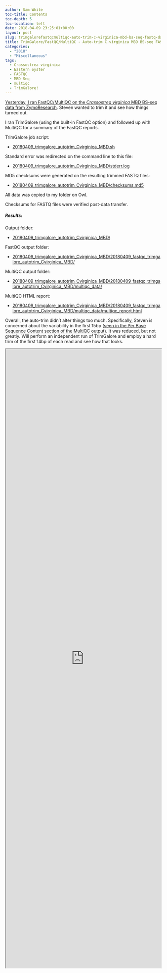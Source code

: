 ```yaml
---
author: Sam White
toc-title: Contents
toc-depth: 5
toc-location: left
date: 2018-04-09 23:25:01+00:00
layout: post
slug: trimgalorefastqcmultiqc-auto-trim-c-virginica-mbd-bs-seq-fastq-data
title: TrimGalore/FastQC/MultiQC - Auto-trim C.virginica MBD BS-seq FASTQ data
categories:
  - "2018"
  - "Miscellaneous"
tags:
  - Crassostrea virginica
  - Eastern oyster
  - FASTQC
  - MBD-Seq
  - multiqc
  - TrimGalore!
---
```


[Yesterday, I ran FastQC/MultiQC on the _Crassostrea virginica_ MBD BS-seq data from ZymoResearch](https://robertslab.github.io/sams-notebook/posts/2018/2018-04-09-fastqcmultiqc-c-virginica-mbd-bs-seq-data/). Steven wanted to trim it and see how things turned out.

I ran TrimGalore (using the built-in FastQC option) and followed up with MultiQC for a summary of the FastQC reports.

TrimGalore job script:





  * [20180409_trimgalore_autotrim_Cvirginica_MBD.sh](https://owl.fish.washington.edu/Athaliana/20180409_trimgalore_autotrim_Cvirginica_MBD/20180409_trimgalore_autotrim_Cvirginica_MBD.sh)



Standard error was redirected on the command line to this file:



  * [20180409_trimgalore_autotrim_Cvirginica_MBD/stderr.log](https://owl.fish.washington.edu/Athaliana/20180409_trimgalore_autotrim_Cvirginica_MBD/stderr.log)



MD5 checksums were generated on the resulting trimmed FASTQ files:



  * [20180409_trimgalore_autotrim_Cvirginica_MBD/checksums.md5](https://owl.fish.washington.edu/Athaliana/20180409_trimgalore_autotrim_Cvirginica_MBD/checksums.md5)



All data was copied to my folder on Owl.

Checksums for FASTQ files were verified post-data transfer.



##### Results:



Output folder:





  * [20180409_trimgalore_autotrim_Cvirginica_MBD/](https://owl.fish.washington.edu/Athaliana/20180409_trimgalore_autotrim_Cvirginica_MBD/)



FastQC output folder:



  * [20180409_trimgalore_autotrim_Cvirginica_MBD/20180409_fastqc_trimgalore_autotrim_Cvirginica_MBD/](https://owl.fish.washington.edu/Athaliana/20180409_trimgalore_autotrim_Cvirginica_MBD/20180409_fastqc_trimgalore_autotrim_Cvirginica_MBD/)



MultiQC output folder:



  * [20180409_trimgalore_autotrim_Cvirginica_MBD/20180409_fastqc_trimgalore_autotrim_Cvirginica_MBD/multiqc_data/](https://owl.fish.washington.edu/Athaliana/20180409_trimgalore_autotrim_Cvirginica_MBD/20180409_fastqc_trimgalore_autotrim_Cvirginica_MBD/multiqc_data/)



MultiQC HTML report:



  * [20180409_trimgalore_autotrim_Cvirginica_MBD/20180409_fastqc_trimgalore_autotrim_Cvirginica_MBD/multiqc_data/multiqc_report.html](https://owl.fish.washington.edu/Athaliana/20180409_trimgalore_autotrim_Cvirginica_MBD/20180409_fastqc_trimgalore_autotrim_Cvirginica_MBD/multiqc_data/multiqc_report.html)



Overall, the auto-trim didn't alter things too much. Specifically, Steven is concerned about the variability in the first 15bp ([seen in the Per Base Sequence Content section of the MultiQC output](https://owl.fish.washington.edu/Athaliana/20180409_trimgalore_autotrim_Cvirginica_MBD/20180409_fastqc_trimgalore_autotrim_Cvirginica_MBD/multiqc_data/multiqc_report.html#fastqc_per_base_sequence_content)). It was reduced, but not greatly. Will perform an independent run of TrimGalore and employ a hard trim of the first 14bp of each read and see how that looks.

<iframe src="https://owl.fish.washington.edu/Athaliana/20180409_trimgalore_autotrim_Cvirginica_MBD/20180409_fastqc_trimgalore_autotrim_Cvirginica_MBD/multiqc_data/multiqc_report.html" width="100%" height="2000" scrolling="yes"></iframe>
